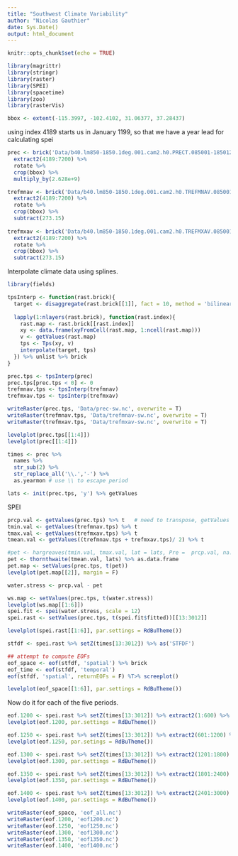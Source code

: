 ```yaml
---
title: "Southwest Climate Variability"
author: "Nicolas Gauthier"
date: Sys.Date()
output: html_document
---
```


```r
knitr::opts_chunk$set(echo = TRUE)
```


```r
library(magrittr)
library(stringr)
library(raster)
library(SPEI)
library(spacetime)
library(zoo)
library(rasterVis)
```



```r
bbox <- extent(-115.3997, -102.4102, 31.06377, 37.28437)
```


using index 4189 starts us in January 1199, so that we have a year lead for calculating spei
```r
prec <- brick('Data/b40.lm850-1850.1deg.001.cam2.h0.PRECT.085001-185012.nc') %>% 
  extract2(4189:7200) %>% 
  rotate %>%
  crop(bbox) %>%
  multiply_by(2.628e+9)

trefmnav <- brick('Data/b40.lm850-1850.1deg.001.cam2.h0.TREFMNAV.085001-185012.nc') %>%
  extract2(4189:7200) %>%
  rotate %>%
  crop(bbox) %>%
  subtract(273.15)
  
trefmxav <- brick('Data/b40.lm850-1850.1deg.001.cam2.h0.TREFMXAV.085001-185012.nc') %>%
  extract2(4189:7200) %>%
  rotate %>%
  crop(bbox) %>%
  subtract(273.15)
```


Interpolate climate data using splines.
```r
library(fields)

tpsInterp <- function(rast.brick){
  target <- disaggregate(rast.brick[[1]], fact = 10, method = 'bilinear')
  
  lapply(1:nlayers(rast.brick), function(rast.index){
    rast.map <- rast.brick[[rast.index]]
    xy <- data.frame(xyFromCell(rast.map, 1:ncell(rast.map)))
    v <- getValues(rast.map)
    tps <- Tps(xy, v)
    interpolate(target, tps)
  }) %>% unlist %>% brick
}

prec.tps <- tpsInterp(prec)
prec.tps[prec.tps < 0] <- 0
trefmnav.tps <- tpsInterp(trefmnav)
trefmxav.tps <- tpsInterp(trefmxav)

writeRaster(prec.tps, 'Data/prec-sw.nc', overwrite = T)
writeRaster(trefmnav.tps, 'Data/trefmnav-sw.nc', overwrite = T)
writeRaster(trefmxav.tps, 'Data/trefmxav-sw.nc', overwrite = T)

levelplot(prec.tps[[1:4]])
levelplot(prec[[1:4]])
```


```r
times <- prec %>% 
  names %>% 
  str_sub(2) %>% 
  str_replace_all('\\.','-') %>% 
  as.yearmon # use \\ to escape period
```

```r
lats <- init(prec.tps, 'y') %>% getValues
```

SPEI
```r
prcp.val <- getValues(prec.tps) %>% t   # need to transpose, getValues has rows for space and columns for time, hargreaves wants columns for space and rows for time
tmin.val <- getValues(trefmnav.tps) %>% t
tmax.val <- getValues(trefmxav.tps) %>% t
tmean.val <- getValues((trefmnav.tps + trefmxav.tps)/ 2) %>% t
```


```r
#pet <- hargreaves(tmin.val, tmax.val, lat = lats, Pre =  prcp.val, na.rm = T) %>% as.data.frame
pet <- thornthwaite(tmean.val, lats) %>% as.data.frame
pet.map <- setValues(prec.tps, t(pet))
levelplot(pet.map[[2]], margin = F)
```

```r
water.stress <- prcp.val - pet

ws.map <- setValues(prec.tps, t(water.stress))
levelplot(ws.map[[1:6]])
spei.fit <- spei(water.stress, scale = 12)
spei.rast <- setValues(prec.tps, t(spei.fit$fitted))[[13:3012]]

levelplot(spei.rast[[1:6]], par.settings = RdBuTheme())
```

```r
stfdf <- spei.rast %>% setZ(times[13:3012]) %>% as('STFDF')
```


```r
## attempt to compute EOFs
eof_space <- eof(stfdf, 'spatial') %>% brick
eof_time <- eof(stfdf, 'temporal')
eof(stfdf, 'spatial', returnEOFs = F) %T>% screeplot()
```

```r
levelplot(eof_space[[1:6]], par.settings = RdBuTheme())
```

Now do it for each of the five periods.

```r
eof.1200 <- spei.rast %>% setZ(times[13:3012]) %>% extract2(1:600) %>% as('STFDF') %>% eof('spatial') %>% brick %>% extract2(1:6)
levelplot(eof.1200, par.settings = RdBuTheme())
```

```r
eof.1250 <- spei.rast %>% setZ(times[13:3012]) %>% extract2(601:1200) %>% as('STFDF') %>% eof('spatial') %>% brick %>% extract2(1:6)
levelplot(eof.1250, par.setings = RdBuTheme())
```

```r
eof.1300 <- spei.rast %>% setZ(times[13:3012]) %>% extract2(1201:1800) %>% as('STFDF') %>% eof('spatial') %>% brick %>% extract2(1:6)
levelplot(eof.1300, par.settings = RdBuTheme())
```

```r
eof.1350 <- spei.rast %>% setZ(times[13:3012]) %>% extract2(1801:2400) %>% as('STFDF') %>% eof('spatial') %>% brick %>% extract2(1:6)
levelplot(eof.1350, par.settings = RdBuTheme())
```

```r
eof.1400 <- spei.rast %>% setZ(times[13:3012]) %>% extract2(2401:3000) %>% as('STFDF') %>% eof('spatial') %>% brick %>% extract2(1:6)
levelplot(eof.1400, par.settings = RdBuTheme())
```
      
      
      
```r
writeRaster(eof_space, 'eof_all.nc')
writeRaster(eof.1200, 'eof1200.nc')
writeRaster(eof.1250, 'eof1250.nc')
writeRaster(eof.1300, 'eof1300.nc')
writeRaster(eof.1350, 'eof1350.nc')
writeRaster(eof.1400, 'eof1400.nc')

```

```r

```

